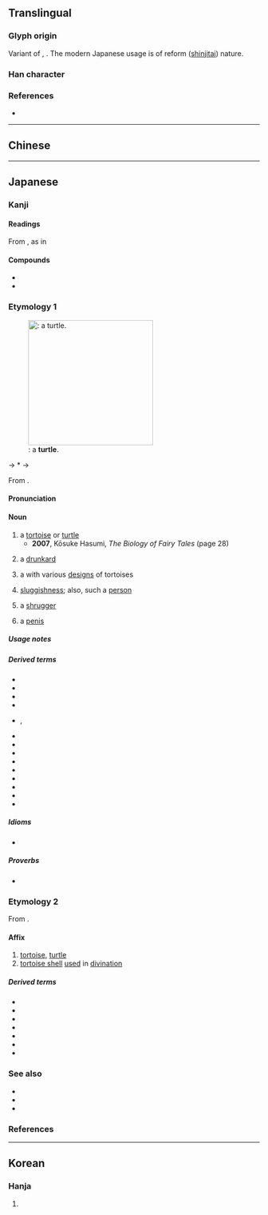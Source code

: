 {{also|龜}}
{{character info}}
{{character info|⻲}}
<!-- may be replaced by zh-forms -->
==Translingual==
{{stroke order|strokes=11|type=animate}}
{{Han simplified forms|龜|亀|龟}}

===Glyph origin===
Variant of {{l|mul|龜}}, {{Han simp|龜|nocap=1}}. The modern Japanese usage is of reform ([[shinjitai]]) nature.

===Han character===
{{Han char|rn=213|rad=亀|as=0|sn=11|var=2|four=27716|canj=NWLU|ids=⿻龟日}}

===References===
* {{Han ref|kx=0142.281|dkj=00210|hdz=80010.190|uh=4E80|ud=20096}}

----

==Chinese==
{{zh-see|龜|v}}

----

==Japanese==
{{ja-kanji forms|亀|龜}}

===Kanji===
{{ja-kanji|grade=c|rs=乙10|kyu=龜}}

====Readings====
{{ja-readings
|goon=き
|kanon=き
|kun=かめ-
|nanori=あま, すすむ, ひさ, ひさし
}}
From {{cog|ltc|-}} {{ltc-l|龜|id=2}}, as in {{m|ja|亀茲|tr=Kyūji}}
{{ja-readings
|goon=く
|kanon=きゅう<きう
}}<!--
{{ja-readings
|goon=こん
|kanon=きん
}}-->

====Compounds====
* {{ja-r|神%亀|^じん%き}}
* {{ja-r|金亀子|コガネムシ}}

===Etymology 1===
{{ja-kanjitab|yomi=k|かめ}}
[[File:Sea Turtle side - Churaumi Aquarium.jpg|thumb|250px|{{m|ja|亀|tr=kame}}: a '''turtle'''.]]

{{IPAfont|⟨kame<sub>2</sub>⟩}} → *{{IPAchar|/kaməɨ/}} → {{IPAchar|/kame/}}

From {{inh|ja|ojp|sort=かめ|-}}.

====Pronunciation====
{{ja-pron|かめ|acc=1|acc_ref=DJR,NHK}}

====Noun====
{{ja-noun|kyu=龜|かめ|カメ}}

# a [[tortoise]] or [[turtle]] {{gl|[[land]] or [[marine]] [[reptile]] with a [[shell]]}}
#* '''2007''', Kōsuke Hasumi, ''The Biology of Fairy Tales'' (page 28)
#*: {{ja-usex|休んで負けてしまったウサギと休まず走って勝利した'''カメ'''。|やすんで まけて しまった ウサギ と やすまず はしって しょうり した '''カメ'''。|The '''tortoise''' that ran without resting and won, and the hare that rested and lost.}}
# {{lb|ja|sort=かめ|by extension|figurative|as [[turtle]]s are thought to be [[good]] [[drinker]]s}} a [[drunkard]]
# a {{m|ja|家紋|tr=kamon||[[family]] [[crest]]}} with various [[design]]s of tortoises
# {{lb|ja|figurative}} [[sluggishness]]; also, such a [[person]]
# a [[shrugger]]
# {{lb|ja|sort=かめ|slang|as it [[resemble]]s a turtle's [[neck]]}} a [[penis]]

=====Usage notes=====
{{U:ja:biology|カメ}}

=====Derived terms=====
{{der-top3}}
* {{ja-r|亀%卜|かめ%うら}}
* {{ja-r|亀 鳴く|かめ なく}}
* {{ja-r|亀の子|かめ の こ}}
* {{ja-r|亀の甲|かめ の こう}}
* {{ja-r|亀の手|かめ の て|rom=-}}, {{ja-r|石蜐|カメ ノ テ}}
* {{ja-r|がめ}}
* {{ja-r|石%亀|イシ%ガメ}}
* {{ja-r|海%亀|ウミ%ガメ}}
* {{ja-r|阿%亀|お%かめ}}
* {{ja-r|神%亀|しん%かめ}}
* {{ja-r|銭%亀|ゼニ%ガメ}}
* {{ja-r|鶴%亀|つる%かめ}}
* {{ja-r|出歯%亀|でば%かめ}}
* {{ja-r|花%亀%虫|ハナ%ガメ%ムシ}}
{{der-bottom}}

=====Idioms=====
* {{ja-r|亀の年を鶴が羨む|かめ の とし を つる が うらやむ}}

=====Proverbs=====
* {{ja-r|鶴は千%年%亀は万%年|つる は せん%ねん% かめ は まん%ねん}}

===Etymology 2===
{{ja-kanjitab|yomi=o|き}}

From {{der|ja|ltc|sort=き|-}} {{ltc-l|龜|id=1}}.

====Affix====
{{ja-pos|affix|kyu=龜|き}}

# [[tortoise]], [[turtle]]
# [[tortoise shell]] [[use]]d in [[divination]]

=====Derived terms=====
{{der-top3}}
* {{ja-r|亀%鑑|き%かん}}
* {{ja-r|亀%甲|きっ%こう}}
* {{ja-r|亀%頭|き%とう}}
* {{ja-r|亀%卜|き%ぼく}}
* {{ja-r|亀%裂|き%れつ}}
* {{ja-r|神%亀|しん%き}}
* {{ja-r|盲%亀|もう%き}}
{{der-bottom}}

===See also===
* {{ja-r|タートル}}
* {{ja-r|トータス}}
* {{ja-r|鼈|スッポン}}

===References===
<references/>

----

==Korean==

===Hanja===
{{ko-hanja|hangeul=[[귀]], [[균]]|rv=gwi, gyun|mr=kwi, kyun}}

# {{rfdef|ko|sort=龜00}}

[[Category:CJKV radicals| ]]